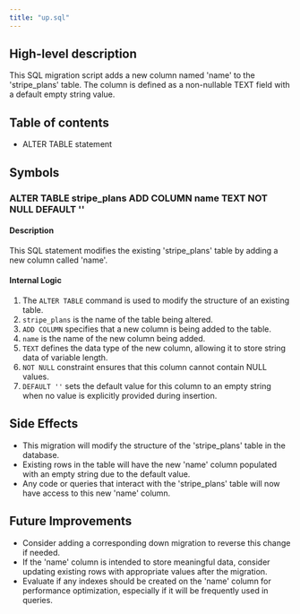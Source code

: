 ```yaml
---
title: "up.sql"
---
```


## High-level description
This SQL migration script adds a new column named 'name' to the 'stripe_plans' table. The column is defined as a non-nullable TEXT field with a default empty string value.

## Table of contents
- ALTER TABLE statement

## Symbols

### ALTER TABLE stripe_plans ADD COLUMN name TEXT NOT NULL DEFAULT ''
#### Description
This SQL statement modifies the existing 'stripe_plans' table by adding a new column called 'name'.

#### Internal Logic
1. The `ALTER TABLE` command is used to modify the structure of an existing table.
2. `stripe_plans` is the name of the table being altered.
3. `ADD COLUMN` specifies that a new column is being added to the table.
4. `name` is the name of the new column being added.
5. `TEXT` defines the data type of the new column, allowing it to store string data of variable length.
6. `NOT NULL` constraint ensures that this column cannot contain NULL values.
7. `DEFAULT ''` sets the default value for this column to an empty string when no value is explicitly provided during insertion.

## Side Effects
- This migration will modify the structure of the 'stripe_plans' table in the database.
- Existing rows in the table will have the new 'name' column populated with an empty string due to the default value.
- Any code or queries that interact with the 'stripe_plans' table will now have access to this new 'name' column.

## Future Improvements
- Consider adding a corresponding down migration to reverse this change if needed.
- If the 'name' column is intended to store meaningful data, consider updating existing rows with appropriate values after the migration.
- Evaluate if any indexes should be created on the 'name' column for performance optimization, especially if it will be frequently used in queries.
